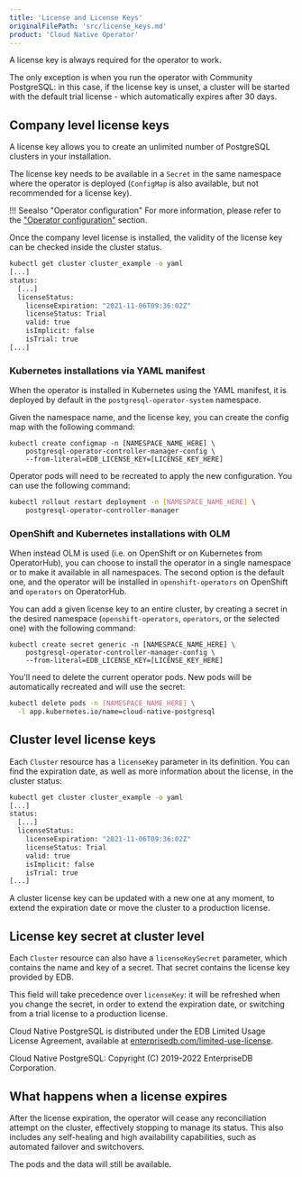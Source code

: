 ```yaml
---
title: 'License and License Keys'
originalFilePath: 'src/license_keys.md'
product: 'Cloud Native Operator'
---
```


A license key is always required for the operator to work.

The only exception is when you run the operator with Community PostgreSQL:
in this case, if the license key is unset, a cluster will be started with the default
trial license - which automatically expires after 30 days.

## Company level license keys

A license key allows you to create an unlimited number of PostgreSQL
clusters in your installation.

The license key needs to be available in a `Secret` in the same namespace where
the operator is deployed (`ConfigMap` is also available, but not recommended
for a license key).

!!! Seealso "Operator configuration"
    For more information, please refer to the ["Operator configuration"](operator_conf.md) section.

Once the company level license is installed, the validity of the
license key can be checked inside the cluster status.

```sh
kubectl get cluster cluster_example -o yaml
[...]
status:
  [...]
  licenseStatus:
    licenseExpiration: "2021-11-06T09:36:02Z"
    licenseStatus: Trial
    valid: true
    isImplicit: false
    isTrial: true
[...]
```

### Kubernetes installations via YAML manifest

When the operator is installed in Kubernetes using the YAML manifest,
it is deployed by default in the `postgresql-operator-system` namespace.

Given the namespace name, and the license key, you can create
the config map with the following command:

```
kubectl create configmap -n [NAMESPACE_NAME_HERE] \
    postgresql-operator-controller-manager-config \
    --from-literal=EDB_LICENSE_KEY=[LICENSE_KEY_HERE]
```

Operator pods will need to be recreated to apply the new configuration. You
can use the following command:

```sh
kubectl rollout restart deployment -n [NAMESPACE_NAME_HERE] \
    postgresql-operator-controller-manager
```

### OpenShift and Kubernetes installations with OLM

When instead OLM is used (i.e. on OpenShift or on Kubernetes from OperatorHub),
you can choose to install the operator in a single namespace
or to make it available in all namespaces. The second option is
the default one, and the operator will be installed in
`openshift-operators` on OpenShift and `operators` on OperatorHub.

You can add a given license key to an entire cluster, by creating a secret in
the desired namespace (`openshift-operators`, `operators`, or the selected one)
with the following command:

```
kubectl create secret generic -n [NAMESPACE_NAME_HERE] \
    postgresql-operator-controller-manager-config \
    --from-literal=EDB_LICENSE_KEY=[LICENSE_KEY_HERE]
```

You'll need to delete the current operator pods. New pods will be
automatically recreated and will use the secret:

```sh
kubectl delete pods -n [NAMESPACE_NAME_HERE] \
  -l app.kubernetes.io/name=cloud-native-postgresql
```

## Cluster level license keys

Each `Cluster` resource has a `licenseKey` parameter in its definition.
You can find the expiration date, as well as more information about the license,
in the cluster status:

```sh
kubectl get cluster cluster_example -o yaml
[...]
status:
  [...]
  licenseStatus:
    licenseExpiration: "2021-11-06T09:36:02Z"
    licenseStatus: Trial
    valid: true
    isImplicit: false
    isTrial: true
[...]
```

A cluster license key can be updated with a new one at any moment, to extend
the expiration date or move the cluster to a production license.

## License key secret at cluster level

Each `Cluster` resource can also have a `licenseKeySecret` parameter, which contains
the name and key of a secret. That secret contains the license key provided by EDB.

This field will take precedence over `licenseKey`: it will be refreshed
when you change the secret, in order to extend the expiration date, or switching from a trial
license to a production license.

Cloud Native PostgreSQL is distributed under the EDB Limited Usage License
Agreement, available at [enterprisedb.com/limited-use-license](https://www.enterprisedb.com/limited-use-license).

Cloud Native PostgreSQL: Copyright (C) 2019-2022 EnterpriseDB Corporation.

## What happens when a license expires

After the license expiration, the operator will cease any reconciliation
attempt on the cluster, effectively stopping to manage its status. This also
includes any self-healing and high availability capabilities, such as automated
failover and switchovers.

The pods and the data will still be available.